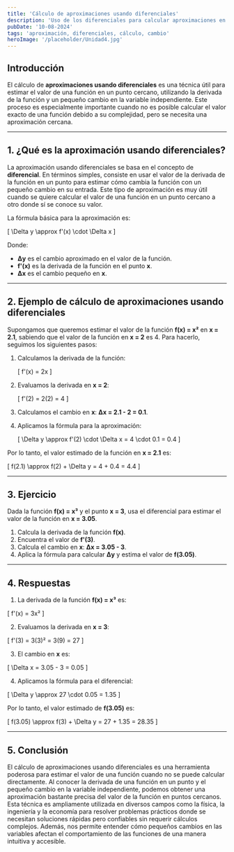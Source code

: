 ```yaml
---
title: 'Cálculo de aproximaciones usando diferenciales'
description: 'Uso de los diferenciales para calcular aproximaciones en funciones en cálculo.'
pubDate: '10-08-2024'
tags: 'aproximación, diferenciales, cálculo, cambio'
heroImage: '/placeholder/Unidad4.jpg'
---
```


## Introducción

El cálculo de **aproximaciones usando diferenciales** es una técnica útil para estimar el valor de una función en un punto cercano, utilizando la derivada de la función y un pequeño cambio en la variable independiente. Este proceso es especialmente importante cuando no es posible calcular el valor exacto de una función debido a su complejidad, pero se necesita una aproximación cercana.

---

## 1. ¿Qué es la aproximación usando diferenciales?

La aproximación usando diferenciales se basa en el concepto de **diferencial**. En términos simples, consiste en usar el valor de la derivada de la función en un punto para estimar cómo cambia la función con un pequeño cambio en su entrada. Este tipo de aproximación es muy útil cuando se quiere calcular el valor de una función en un punto cercano a otro donde sí se conoce su valor.

La fórmula básica para la aproximación es:

\[
\Delta y \approx f'(x) \cdot \Delta x
\]

Donde:
- **Δy** es el cambio aproximado en el valor de la función.
- **f'(x)** es la derivada de la función en el punto **x**.
- **Δx** es el cambio pequeño en **x**.

---

## 2. Ejemplo de cálculo de aproximaciones usando diferenciales

Supongamos que queremos estimar el valor de la función **f(x) = x²** en **x = 2.1**, sabiendo que el valor de la función en **x = 2** es 4. Para hacerlo, seguimos los siguientes pasos:

1. Calculamos la derivada de la función:
   
   \[
   f'(x) = 2x
   \]

2. Evaluamos la derivada en **x = 2**:

   \[
   f'(2) = 2(2) = 4
   \]

3. Calculamos el cambio en **x**: **Δx = 2.1 - 2 = 0.1**.

4. Aplicamos la fórmula para la aproximación:

   \[
   \Delta y \approx f'(2) \cdot \Delta x = 4 \cdot 0.1 = 0.4
   \]

Por lo tanto, el valor estimado de la función en **x = 2.1** es:

\[
f(2.1) \approx f(2) + \Delta y = 4 + 0.4 = 4.4
\]

---

## 3. Ejercicio

Dada la función **f(x) = x³** y el punto **x = 3**, usa el diferencial para estimar el valor de la función en **x = 3.05**.

1. Calcula la derivada de la función **f(x)**.
2. Encuentra el valor de **f'(3)**.
3. Calcula el cambio en **x**: **Δx = 3.05 - 3**.
4. Aplica la fórmula para calcular **Δy** y estima el valor de **f(3.05)**.

---

## 4. Respuestas

1. La derivada de la función **f(x) = x³** es:

\[
f'(x) = 3x²
\]

2. Evaluamos la derivada en **x = 3**:

\[
f'(3) = 3(3)² = 3(9) = 27
\]

3. El cambio en **x** es:

\[
\Delta x = 3.05 - 3 = 0.05
\]

4. Aplicamos la fórmula para el diferencial:

\[
\Delta y \approx 27 \cdot 0.05 = 1.35
\]

Por lo tanto, el valor estimado de **f(3.05)** es:

\[
f(3.05) \approx f(3) + \Delta y = 27 + 1.35 = 28.35
\]

---

## 5. Conclusión

El cálculo de aproximaciones usando diferenciales es una herramienta poderosa para estimar el valor de una función cuando no se puede calcular directamente. Al conocer la derivada de una función en un punto y el pequeño cambio en la variable independiente, podemos obtener una aproximación bastante precisa del valor de la función en puntos cercanos. Esta técnica es ampliamente utilizada en diversos campos como la física, la ingeniería y la economía para resolver problemas prácticos donde se necesitan soluciones rápidas pero confiables sin requerir cálculos complejos. Además, nos permite entender cómo pequeños cambios en las variables afectan el comportamiento de las funciones de una manera intuitiva y accesible.
